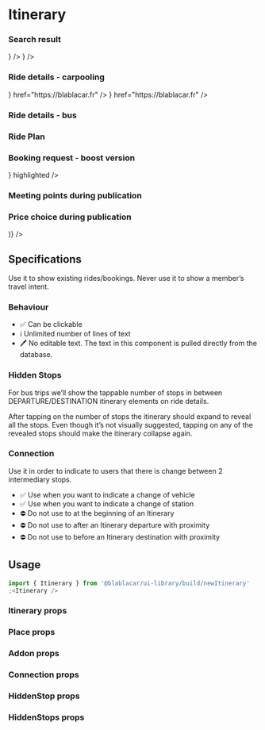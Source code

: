 

<Meta title="Widgets/NewItinerary" />

# **Itinerary**

### Search result

<Canvas>
  <Story name="Search">
    <Itinerary>
      <Place
        label="Villepinte"
        time="12:50"
        proximity={<Proximity value={Distances.FAR} title="You'll have to take transports" />}
      />
      <Place
        label="Lyon"
        time="18:00"
        proximity={<Proximity value={Distances.CLOSE} title="You'll get there by foot" />}
      />
    </Itinerary>
  </Story>
</Canvas>

### Ride details - carpooling

<Canvas>
  <Story name="Ride details - Carpool">
    <Itinerary>
      <Place
        label="Villepinte"
        time="12:50"
        proximity={<Proximity value={Distances.FAR} title="3.7 km from your departure" display={ProximityDisplay.LABEL} />}
        href="https://blablacar.fr"
      />
      <Place
        label="Lyon"
        time="18:00"
        proximity={<Proximity value={Distances.CLOSE} title="400m from your arrival" display={ProximityDisplay.LABEL} />}
        href="https://blablacar.fr"
      />
      <Addon label="Marseille" />
    </Itinerary>
  </Story>
</Canvas>

### Ride details - bus

<Canvas>
  <Story name="Ride details - Bus">
    <Itinerary aria-label="Your ride from Paris to Marseille">
      <Addon label="Lille" aria-label="Bus comes from Lille" />
      <Place
        aria-label="Pickup at 09:00 at Gare de Lyon, Paris"
        time="09:00"
        label="Paris"
        subLabel="Gare de lyon"
      />
      <HiddenStops label="2 stopovers" aria-label="Click to show intermediate stops">
        <HiddenStop label="Auxerre" aria-label="Bus stops in Auxerre" />
        <HiddenStop label="Dijon" aria-label="Bus stops in Dijon" />
      </HiddenStops>
      <Place time="12:00" label="Lyon" subLabel="Gare Perrache" aria-label="Drop off the vehicle at 12:00 at Gare Perrache, Lyon" />
      <Connection label="Change of vehicle" />
      <Place time="12:30" label="Lyon" subLabel="Gare Perrache" aria-label="Get in the bus at 12:30 at Gare Perrache, Lyon" />
      <HiddenStops label="2 stopovers" aria-label="Click to show intermediate stops">
        <HiddenStop label="Grenoble" />
        <HiddenStop label="Aix-en-Provence" />
      </HiddenStops>
      <Place time="16:00" label="Marseille" aria-label="Arrival at Marseille at 16:00" />
      <Addon label="Montpellier" aria-label="Bus continues to Montpellier" />
    </Itinerary>
  </Story>
</Canvas>

### Ride Plan

<Canvas>
  <Story name="Carpooling Ride Plan">
    <Itinerary>
      <Place
        label="Paris"
        subLabel="6 rue Ménars"
        time="00:00"
        href="https://blablacar.fr"
      />
      <Place
        label="Caen"
        subLabel="Esplanade Jean-Marie Louvel"
        time="03:00"
        href="https://blablacar.fr"
      />
    </Itinerary>
  </Story>
</Canvas>

### Booking request - boost version

<Canvas>
  <Story name="Booking request boost">
    <Itinerary>
      <Addon label="Caen" />
      <Place
        label="Evreux"
        subLabel="67 avenue du président Wilson"
        time="12:00"
        href="https://blablacar.fr"
        bullet={<BoostIcon />}
        highlighted
      />
      <Place
        label="Paris"
        subLabel="6 rue ménars"
        time="17:00"
        href="https://blablacar.fr"
      />
    </Itinerary>
  </Story>
</Canvas>

### Meeting points during publication

<Canvas>
  <Story name="Meeting points">
    <Itinerary small>
      <Addon label="Carnac" />
      <Place
        label="Parking rue de Lorient"
        subLabel="Rennes"
        href="https://blablacar.fr"
        prevLine={Lines.INACTIVE}
        nextLine={Lines.INACTIVE}
      />
      <Place
        label="Aire de covoiturage de Saint-Saturnin"
        subLabel="Saint-Saturnin"
        href="https://blablacar.fr"
        prevLine={Lines.INACTIVE}
        nextLine={Lines.INACTIVE}
      />
      <Addon label="Paris" />
    </Itinerary>
  </Story>
</Canvas>

### Price choice during publication

<Canvas>
  <Story name="Price choice during publication">
    <Stepper
      display={StepperDisplay.SMALL}
      leftAddon={(
        <Itinerary small>
          <Place label="Paris" />
          <Place label="Nantes" />
        </Itinerary>
      )}
    />
  </Story>
</Canvas>

## Specifications

Use it to show existing rides/bookings.
Never use it to show a member’s travel intent.

### Behaviour

- ✅ Can be clickable
- ℹ️ Unlimited number of lines of text
- 🖊 No editable text. The text in this component is pulled directly from the database.

### Hidden Stops

For bus trips we’ll show the tappable number of stops in between DEPARTURE/DESTINATION itinerary elements on ride details.

After tapping on the number of stops the itinerary should expand to reveal all the stops.
Even though it’s not visually suggested, tapping on any of the revealed stops should make the itinerary collapse again.

### Connection

Use it in order to indicate to users that there is change between 2 intermediary stops.

- ✅ Use when you want to indicate a change of vehicle
- ✅ Use when you want to indicate a change of station
- ⛔️ Do not use to at the beginning of an Itinerary
- ⛔️ Do not use to after an Itinerary departure with proximity
- ⛔️ Do not use to before an Itinerary destination with proximity

## Usage

```jsx
import { Itinerary } from '@blablacar/ui-library/build/newItinerary'
;<Itinerary />
```

### Itinerary props
<ArgsTable of={Itinerary} />

### Place props
<ArgsTable of={Place} />

### Addon props
<ArgsTable of={Addon} />

### Connection props
<ArgsTable of={Connection} />

### HiddenStop props
<ArgsTable of={HiddenStop} />

### HiddenStops props
<ArgsTable of={HiddenStops} />
